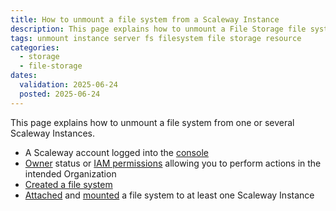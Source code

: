 ```yaml
---
title: How to unmount a file system from a Scaleway Instance
description: This page explains how to unmount a File Storage file system from Scaleway Instances using the Scaleway console
tags: unmount instance server fs filesystem file storage resource
categories:
  - storage
  - file-storage
dates:
  validation: 2025-06-24
  posted: 2025-06-24
---
```



This page explains how to unmount a file system from one or several Scaleway Instances.

<Requirements />

- A Scaleway account logged into the [console](https://console.scaleway.com)
- [Owner](/iam/concepts/#owner) status or [IAM permissions](/iam/concepts/#permission) allowing you to perform actions in the intended Organization
- [Created a file system](/file-system/how-to/create-file-system/)
- [Attached](/file-storage/how-to/attach-file-system/) and [mounted](/file-storage/how-to/mount-file-system/) a file system to at least one Scaleway Instance

